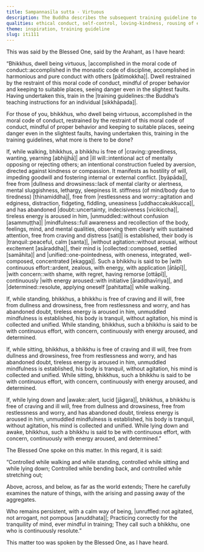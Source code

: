 ```yaml
---
title: Sampannasīla sutta - Virtuous
description: The Buddha describes the subsequent training guideline to virtuous conduct - to practice being free of the unwholesome states craving, ill will, dullness and drowsiness, restlessness and worry, and doubt while walking, standing, sitting, and lying down.
qualities: ethical conduct, self-control, loving-kindness, rousing of energy, mindfulness, collectedness, one-pointedness, tranquility, imperturbable, continuous effort, conscience, examination
theme: inspiration, training guideline
slug: iti111
---
```


This was said by the Blessed One, said by the Arahant, as I have heard:

“Bhikkhus, dwell being virtuous, |accomplished in the moral code of conduct::accomplished in the monastic code of discipline, accomplished in harmonious and pure conduct with others [pātimokkha]|. Dwell restrained by the restraint of this moral code of conduct, mindful of proper behavior and keeping to suitable places, seeing danger even in the slightest faults. Having undertaken this, train in the |training guidelines::the Buddha’s teaching instructions for an individual [sikkhāpada]|.

For those of you, bhikkhus, who dwell being virtuous, accomplished in the moral code of conduct, restrained by the restraint of this moral code of conduct, mindful of proper behavior and keeping to suitable places, seeing danger even in the slightest faults, having undertaken this, training in the training guidelines, what more is there to be done?

If, while walking, bhikkhus, a bhikkhu is free of |craving::greediness, wanting, yearning [abhijjhā]| and |ill will::intentional act of mentally opposing or rejecting others; an intentional construction fueled by aversion, directed against kindness or compassion. It manifests as hostility of will, impeding goodwill and fostering internal or external conflict. [byāpāda]|, free from |dullness and drowsiness::lack of mental clarity or alertness, mental sluggishness, lethargy, sleepiness lit. stiffness (of mind/body due to tiredness) [thinamiddha]|, free from |restlessness and worry::agitation and edginess, distraction, fidgeting, fiddling, uneasiness [uddhaccakukkucca]|, and has abandoned |doubt::uncertainty, indecisiveness [vicikiccha]|, tireless energy is aroused in him, |unmuddled::without confusion [asammuṭṭha]| |mindfulness::full awareness and recollection of the body, feelings, mind, and mental qualities, observing them clearly with sustained attention, free from craving and distress [sati]| is established, their body is |tranquil::peaceful, calm [santa]|, |without agitation::without arousal, without excitement [asāraddha]|, their mind is |collected::composed, settled [samāhita]| and |unified::one-pointedness, with oneness, integrated, well-composed, concentrated [ekagga]|. Such a bhikkhu is said to be |with continuous effort::ardent, zealous, with energy, with application [ātāpī]|, |with concern::with shame, with regret, having remorse [ottāpī]|, continuously |with energy aroused::with initiative [āraddhavīriya]|, and |determined::resolute, applying oneself [pahitatta]| while walking.

If, while standing, bhikkhus, a bhikkhu is free of craving and ill will, free from dullness and drowsiness, free from restlessness and worry, and has abandoned doubt, tireless energy is aroused in him, unmuddled mindfulness is established, his body is tranquil, without agitation, his mind is collected and unified. While standing, bhikkhus, such a bhikkhu is said to be with continuous effort, with concern, continuously with energy aroused, and determined.

If, while sitting, bhikkhus, a bhikkhu is free of craving and ill will, free from dullness and drowsiness, free from restlessness and worry, and has abandoned doubt, tireless energy is aroused in him, unmuddled mindfulness is established, his body is tranquil, without agitation, his mind is collected and unified. While sitting, bhikkhus, such a bhikkhu is said to be with continuous effort, with concern, continuously with energy aroused, and determined.

If, while lying down and |awake::alert, lucid [jāgara]|, bhikkhus, a bhikkhu is free of craving and ill will, free from dullness and drowsiness, free from restlessness and worry, and has abandoned doubt, tireless energy is aroused in him, unmuddled mindfulness is established, his body is tranquil, without agitation, his mind is collected and unified. While lying down and awake, bhikkhus, such a bhikkhu is said to be with continuous effort, with concern, continuously with energy aroused, and determined.”

The Blessed One spoke on this matter. In this regard, it is said:

“Controlled while walking and while standing,
controlled while sitting and while lying down;
Controlled while bending back,
and controlled while stretching out;

Above, across, and below,
as far as the world extends;
There he carefully examines the nature of things,
with the arising and passing away of the aggregates.

Who remains persistent,
with a calm way of being, |unruffled::not agitated, not arrogant, not pompous [anuddhata]|;
Practicing correctly for the tranquility of mind,
ever mindful in training;
They call such a bhikkhu,
one who is continuously resolute.”

This matter too was spoken by the Blessed One, as I have heard.
